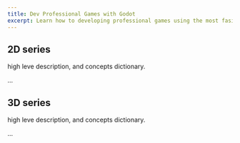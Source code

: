 ```yaml
---
title: Dev Professional Games with Godot
excerpt: Learn how to developing professional games using the most fasionable game engine
---
```



## 2D series

high leve description, and concepts dictionary.

...

## 3D series

high leve description, and concepts dictionary.

...